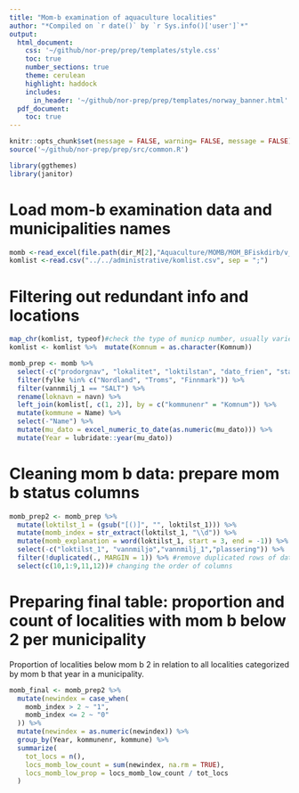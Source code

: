 ```yaml
---
title: "Mom-b examination of aquaculture localities"
author: "*Compiled on `r date()` by `r Sys.info()['user']`*"
output: 
  html_document:
    css: '~/github/nor-prep/prep/templates/style.css'
    toc: true
    number_sections: true
    theme: cerulean
    highlight: haddock
    includes: 
      in_header: '~/github/nor-prep/prep/templates/norway_banner.html'
  pdf_document:
    toc: true
---
```

```r
knitr::opts_chunk$set(message = FALSE, warning= FALSE, message = FALSE)
source('~/github/nor-prep/prep/src/common.R')
```

```r
library(ggthemes)
library(janitor)
```

# Load mom-b examination data and municipalities names
```r
momb <-read_excel(file.path(dir_M[2],"Aquaculture/MOMB/MOM_BFiskdirb/v_m_akva_lokalitet_mom_b_siste.xlsx"))
komlist <-read.csv("../../administrative/komlist.csv", sep = ";")
```
# Filtering out redundant info and locations
```r
map_chr(komlist, typeof)#check the type of municp number, usually varies betwee integer and character
komlist <- komlist %>%  mutate(Komnum = as.character(Komnum))

momb_prep <- momb %>%
  select(-c("prodorgnav", "lokalitet", "loktilstan", "dato_frien", "status_lok", "mu_type", "rapportid", "lat_lokali", "lon_lokali", "url", "vannmiljo_", "fylkeskode", "dato_fri_1", "prodorgn_1")) %>%
  filter(fylke %in% c("Nordland", "Troms", "Finnmark")) %>%
  filter(vannmilj_1 == "SALT") %>%
  rename(loknavn = navn) %>%
  left_join(komlist[, c(1, 2)], by = c("kommunenr" = "Komnum")) %>%
  mutate(kommune = Name) %>%
  select(-"Name") %>%
  mutate(mu_dato = excel_numeric_to_date(as.numeric(mu_dato))) %>% 
  mutate(Year = lubridate::year(mu_dato))
```

# Cleaning mom b data: prepare mom b status columns
```r
momb_prep2 <- momb_prep %>%
  mutate(loktilst_1 = (gsub("[()]", "", loktilst_1))) %>%
  mutate(momb_index = str_extract(loktilst_1, "\\d")) %>%
  mutate(momb_explanation = word(loktilst_1, start = 3, end = -1)) %>% 
  select(-c("loktilst_1", "vannmiljo","vannmilj_1","plassering")) %>% 
  filter(!duplicated(., MARGIN = 1)) %>% #remove duplicated rows of data 
  select(c(10,1:9,11,12))# changing the order of columns
```

# Preparing final  table: proportion and count of localities with mom b below 2 per municipality
Proportion of localities below mom b 2 in relation to all localities categorized by mom b that year in a municipality.
```r
momb_final <- momb_prep2 %>%
  mutate(newindex = case_when(
    momb_index > 2 ~ "1",
    momb_index <= 2 ~ "0"
  )) %>%
  mutate(newindex = as.numeric(newindex)) %>% 
  group_by(Year, kommunenr, kommune) %>%
  summarize(
    tot_locs = n(),
    locs_momb_low_count = sum(newindex, na.rm = TRUE),
    locs_momb_low_prop = locs_momb_low_count / tot_locs
  )
```


